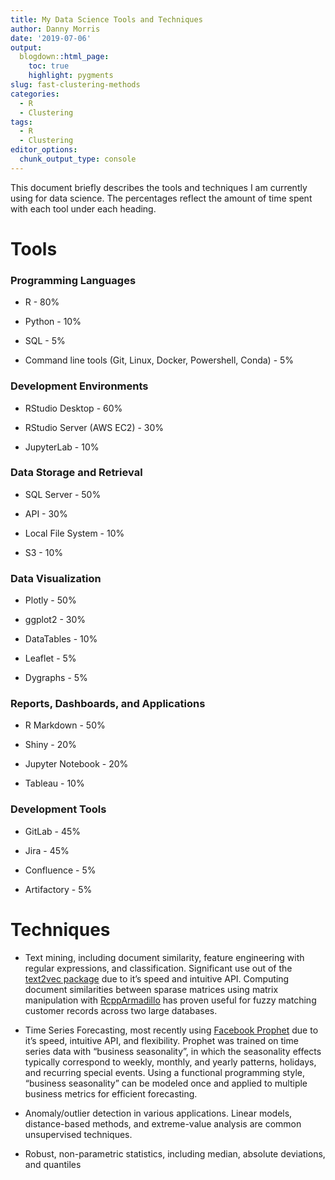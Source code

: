 ```yaml
---
title: My Data Science Tools and Techniques
author: Danny Morris
date: '2019-07-06'
output: 
  blogdown::html_page:
    toc: true
    highlight: pygments
slug: fast-clustering-methods
categories:
  - R
  - Clustering
tags:
  - R
  - Clustering
editor_options: 
  chunk_output_type: console
---
```


This document briefly describes the tools and techniques I am currently using for data science. The percentages reflect the amount of time spent with each tool under each heading.

# Tools

### Programming Languages

- R - 80%

- Python - 10%

- SQL - 5%

- Command line tools (Git, Linux, Docker, Powershell, Conda) - 5%


### Development Environments

- RStudio Desktop - 60%

- RStudio Server (AWS EC2) - 30%

- JupyterLab - 10%


### Data Storage and Retrieval

- SQL Server - 50%

- API - 30%

- Local File System - 10%

- S3 - 10%

### Data Visualization

- Plotly - 50%

- ggplot2 - 30%

- DataTables - 10%

- Leaflet - 5%

- Dygraphs - 5%

### Reports, Dashboards, and Applications

- R Markdown - 50%

- Shiny - 20%

- Jupyter Notebook - 20%

- Tableau - 10%

### Development Tools

- GitLab - 45%

- Jira - 45%

- Confluence - 5%

- Artifactory - 5%


# Techniques

- Text mining, including document similarity, feature engineering with regular expressions, and classification. Significant use out of the [text2vec package](http://text2vec.org/) due to it's speed and intuitive API. Computing document similarities between sparase matrices using matrix manipulation with [RcppArmadillo](http://dirk.eddelbuettel.com/code/rcpp.armadillo.html) has proven useful for fuzzy matching customer records across two large databases.

- Time Series Forecasting, most recently using [Facebook Prophet](https://facebook.github.io/prophet/) due to it's speed, intuitive API, and flexibility. Prophet was trained on time series data with "business seasonality", in which the seasonality effects typically correspond to weekly, monthly, and yearly patterns, holidays, and recurring special events. Using a functional programming style, "business seasonality" can be modeled once and applied to multiple business metrics for efficient forecasting.

- Anomaly/outlier detection in various applications. Linear models, distance-based methods, and extreme-value analysis are common unsupervised techniques.

- Robust, non-parametric statistics, including median, absolute deviations, and quantiles


